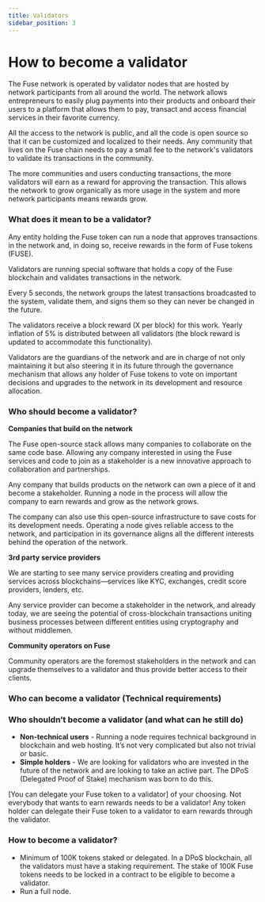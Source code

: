 ```yaml
---
title: Validators
sidebar_position: 3
---
```


# How to become a validator

The Fuse network is operated by validator nodes that are hosted by network participants from all around the world. The network allows entrepreneurs to easily plug payments into their products and onboard their users to a platform that allows them to pay, transact and access financial services in their favorite currency.

All the access to the network is public, and all the code is open source so that it can be customized and localized to their needs. Any community that lives on the Fuse chain needs to pay a small fee to the network's validators to validate its transactions in the community.

The more communities and users conducting transactions, the more validators will earn as a reward for approving the transaction. This allows the network to grow organically as more usage in the system and more network participants means rewards grow.

### What does it mean to be a validator?

Any entity holding the Fuse token can run a node that approves transactions in the network and, in doing so, receive rewards in the form of Fuse tokens (FUSE).

Validators are running special software that holds a copy of the Fuse blockchain and validates transactions in the network.

Every 5 seconds, the network groups the latest transactions broadcasted to the system, validate them, and signs them so they can never be changed in the future.

The validators receive a block reward (X per block) for this work. Yearly inflation of 5% is distributed between all validators (the block reward is updated to accommodate this functionality).

Validators are the guardians of the network and are in charge of not only maintaining it but also steering it in its future through the governance mechanism that allows any holder of Fuse tokens to vote on important decisions and upgrades to the network in its development and resource allocation.

### Who should become a validator?

**Companies that build on the network**

The Fuse open-source stack allows many companies to collaborate on the same code base. Allowing any company interested in using the Fuse services and code to join as a stakeholder is a new innovative approach to collaboration and partnerships.

Any company that builds products on the network can own a piece of it and become a stakeholder. Running a node in the process will allow the company to earn rewards and grow as the network grows.

The company can also use this open-source infrastructure to save costs for its development needs. Operating a node gives reliable access to the network, and participation in its governance aligns all the different interests behind the operation of the network.

**3rd party service providers**

We are starting to see many service providers creating and providing services across blockchains—services like KYC, exchanges, credit score providers, lenders, etc.

Any service provider can become a stakeholder in the network, and already today, we are seeing the potential of cross-blockchain transactions uniting business processes between different entities using cryptography and without middlemen.

**Community operators on Fuse**

Community operators are the foremost stakeholders in the network and can upgrade themselves to a validator and thus provide better access to their clients.

### Who can become a validator (Technical requirements)

### Who shouldn’t become a validator (and what can he still do)

- **Non-technical users** - Running a node requires technical background in blockchain and web hosting. It’s not very complicated but also not trivial or basic.
- **Simple holders** - We are looking for validators who are invested in the future of the network and are looking to take an active part. The DPoS (Delegated Proof of Stake) mechanism was born to do this.

[You can delegate your Fuse token to a validator] of your choosing. Not everybody that wants to earn rewards needs to be a validator! Any token holder can delegate their Fuse token to a validator to earn rewards through the validator.

### How to become a validator?

- Minimum of 100K tokens staked or delegated. In a DPoS blockchain, all the validators must have a staking requirement. The stake of 100K Fuse tokens needs to be locked in a contract to be eligible to become a validator.
- Run a full node.
